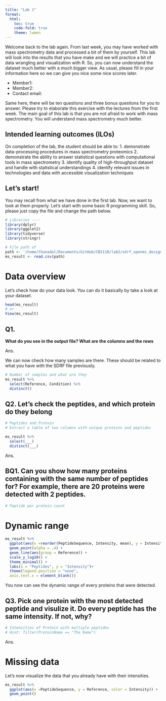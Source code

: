 ```yaml
---
title: "Lab 1"
format: 
  html:
    toc: true
    code-fold: true
    theme: lumen
---
```


Welcome back to the lab again. From last week, you may have worked with mass spectrometry data and processed a bit of them by yourself. This lab will look into the results that you have make and we will practice a bit of data wrangling and visualization with R. So, you can now understand the dataset much better with a much bigger view. As usual, please fill in your information here so we can give you nice some nice scores later. 

- Member1:
- Member2: 
- Contact email: 

Same here, there will be ten questions and three bonus questions for you to answer. Please try to elaborate this exercise with the lectures from the first week. The main goal of this lab is that you are not afraid to work with mass spectrometry. You will understand mass spectrometry much better. 


## Intended learning outcomes (ILOs) 

On completion of the lab, the student should be able to:
1. demonstrate data-processing procedures in mass spectrometry proteomics
2. demonstrate the ability to answer statistical questions with computational tools in mass spectrometry
3. identify quality of high-throughput dataset and handle with statistical understandings
4. identify relevant issues in technologies and data with accessible visualization techniques

## Let's start! 

You may recall from what we have done in the first lab. Now, we want to look at them properly. Let's start with some basic R programming skill. So, please just copy the file and change the path below. 

```r
# Libraries ---- 
library(dplyr)
library(ggplot2)
library(tidyverse)
library(stringr)

# File path of 
path <- '/home/thanadol/Documents/GitHub/CB2110/lab2/sdrf_openms_design_msstats_in.csv'
ms_result <- read.csv(path)

```

# Data overview
Let's check how do your data look. You can do it basically by take a look at your dataset. 

```r
head(ms_result)
# or 
View(ms_result)
```
## Q1. 
**What do you see in the output file? What are the columns and the rows** 

Ans.

We can now check how many samples are there. These should be related to what you have with the SDRF file previously. 

```r
# Number of samples and what are they
ms_result %>% 
  select(Reference, Condition) %>% 
  distinct()
```

## Q2. Let's check the peptides, and which protein do they belong
```r
# Peptides and Protein 
# Extract a table of two columns with unique proteins and peptides

ms_result %>% 
  select(___) 
  distinct(___)

```

Ans. 

## BQ1. Can you show how many proteins containing with the same number of peptides for? For example, there are 20 proteins were detected with 2 peptides. 
```r
# Peptide per protein count

```

# Dynamic range
```r
ms_result %>% 
  ggplot(aes(x =reorder(PeptideSequence, Intensity, mean), y = Intensity, color = Reference)) +
  geom_point(alpha = .4) + 
  geom_line(aes(group = Reference)) +
  scale_y_log10() + 
  theme_minimal() +
  labs(x = "Peptides", y = "Intensity")+ 
  theme(legend.position = "none",
  axis.text.x = element_blank())
```

You now can see the dynamic range of every proteins that were detected. 

## Q3. Pick one protein with the most detected peptide and visulize it. Do every peptide has the same intensity. If not, why? 


```r
# Intensities of Protein with multiple peptides
# Hint: filter(ProteinName == "The Name")

```

Ans.

# Missing data 
Let's now visualize the data that you already have with their intensities. 

```r
ms_result %>% 
  ggplot(aes(x =PeptideSequence, y = Reference, color = Intensity)) +
  geom_point()


```